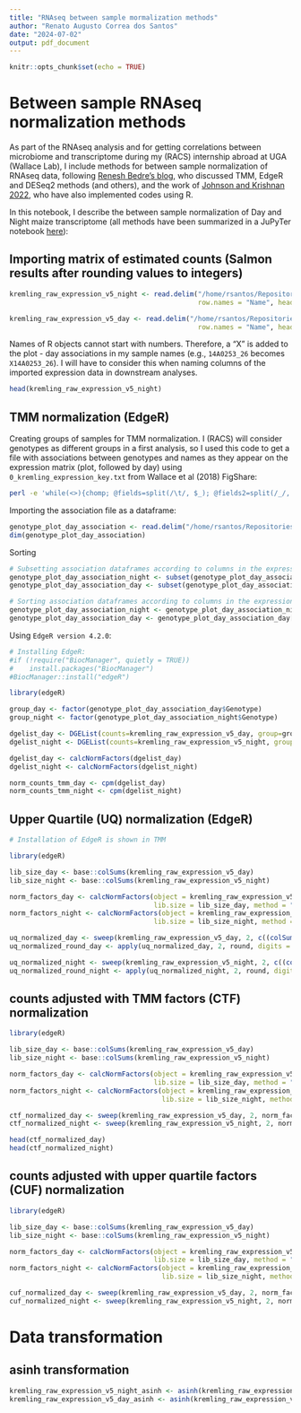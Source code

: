 ```yaml
---
title: "RNAseq between sample mormalization methods"
author: "Renato Augusto Correa dos Santos"
date: "2024-07-02"
output: pdf_document
---
```


```r
knitr::opts_chunk$set(echo = TRUE)
```

# Between sample RNAseq normalization methods

As part of the RNAseq analysis and for getting correlations between microbiome and transcriptome during my (RACS) internship abroad at UGA (Wallace Lab), I include methods for between sample normalization of RNAseq data, following  [Renesh Bedre's blog](https://www.reneshbedre.com/blog/expression_units.html#rpm-or-cpm-reads-per-million-mapped-reads-or-counts-per-million-mapped-reads-), who discussed TMM, EdgeR and DESeq2 methods (and others), and the work of [Johnson and Krishnan 2022](https://genomebiology.biomedcentral.com/articles/10.1186/s13059-021-02568-9), who have also implemented codes using R.

In this notebook, I describe the between sample normalization of Day and Night maize transcriptome (all methods have been summarized in a JuPyTer notebook [here](https://github.com/SantosRAC/maize_microbiome_transcriptomics/tree/main/correlations_rnaseq_metataxonomics)):

## Importing matrix of estimated counts (Salmon results after rounding values to integers)

```r
kremling_raw_expression_v5_night <- read.delim("/home/rsantos/Repositories/maize_microbiome_transcriptomics/correlations_rnaseq_metataxonomics/kremling_expression_v5_night.tsv",
                                               row.names = "Name", header=TRUE)

kremling_raw_expression_v5_day <- read.delim("/home/rsantos/Repositories/maize_microbiome_transcriptomics/correlations_rnaseq_metataxonomics/kremling_expression_v5_day.tsv",
                                               row.names = "Name", header=TRUE)
```

Names of R objects cannot start with numbers. Therefore, a "X" is added to the plot - day associations in my sample names (e.g., `14A0253_26` becomes `X14A0253_26`). I will have to consider this when naming columns of the imported expression data in downstream analyses. 

```r
head(kremling_raw_expression_v5_night)
```

## TMM normalization (EdgeR)

Creating groups of samples for TMM normalization. I (RACS) will consider genotypes as different groups in a first analysis, so I used this code to get a file with associations between genotypes and names as they appear on the expression matrix (plot, followed by day) using `0_kremling_expression_key.txt` from Wallace et al (2018) FigShare:

```bash
perl -e 'while(<>){chomp; @fields=split(/\t/, $_); @fields2=split(/_/, $fields[0]); @fields3=split(/\./, $fields[1]); $sample = $fields3[2]."_".$fields3[1]; print "$fields2[2]\t$sample\n"}' /home/rsantos/Repositories/maize_microbiome_transcriptomics/correlations_rnaseq_metataxonomics/0_kremling_expression_key.txt > /home/rsantos/Repositories/maize_microbiome_transcriptomics/correlations_rnaseq_metataxonomics/0_kremling_genotype_plot_day_key.txt
```

Importing the association file as a dataframe:

```r
genotype_plot_day_association <- read.delim("/home/rsantos/Repositories/maize_microbiome_transcriptomics/correlations_rnaseq_metataxonomics/0_kremling_genotype_plot_day_key.txt")
dim(genotype_plot_day_association)
```

Sorting 

```r
# Subsetting association dataframes according to columns in the expression matrix
genotype_plot_day_association_night <- subset(genotype_plot_day_association, Plot_Day %in% colnames(kremling_raw_expression_v5_night))
genotype_plot_day_association_day <- subset(genotype_plot_day_association, Plot_Day %in% colnames(kremling_raw_expression_v5_day))

# Sorting association dataframes according to columns in the expression matrix
genotype_plot_day_association_night <- genotype_plot_day_association_night[match(colnames(kremling_raw_expression_v5_night), genotype_plot_day_association_night$Plot_Day),]
genotype_plot_day_association_day <- genotype_plot_day_association_day[match(colnames(kremling_raw_expression_v5_day), genotype_plot_day_association_day$Plot_Day),]
```

Using `EdgeR version 4.2.0`:

```r
# Installing EdgeR:
#if (!require("BiocManager", quietly = TRUE))
#    install.packages("BiocManager")
#BiocManager::install("edgeR")

library(edgeR)

group_day <- factor(genotype_plot_day_association_day$Genotype)
group_night <- factor(genotype_plot_day_association_night$Genotype)

dgelist_day <- DGEList(counts=kremling_raw_expression_v5_day, group=group_day)
dgelist_night <- DGEList(counts=kremling_raw_expression_v5_night, group=group_night)

dgelist_day <- calcNormFactors(dgelist_day)
dgelist_night <- calcNormFactors(dgelist_night)

norm_counts_tmm_day <- cpm(dgelist_day)
norm_counts_tmm_night <- cpm(dgelist_night)
```

## Upper Quartile (UQ) normalization (EdgeR)

```r
# Installation of EdgeR is shown in TMM

library(edgeR)

lib_size_day <- base::colSums(kremling_raw_expression_v5_day)
lib_size_night <- base::colSums(kremling_raw_expression_v5_night)

norm_factors_day <- calcNormFactors(object = kremling_raw_expression_v5_day,
                                    lib.size = lib_size_day, method = "upperquartile")
norm_factors_night <- calcNormFactors(object = kremling_raw_expression_v5_night,
                                    lib.size = lib_size_night, method = "upperquartile")

uq_normalized_day <- sweep(kremling_raw_expression_v5_day, 2, c((colSums(kremling_raw_expression_v5_day)*norm_factors_day)/(10**6)), "/")
uq_normalized_round_day <- apply(uq_normalized_day, 2, round, digits = 5)

uq_normalized_night <- sweep(kremling_raw_expression_v5_night, 2, c((colSums(kremling_raw_expression_v5_night)*norm_factors_night)/(10**6)), "/")
uq_normalized_round_night <- apply(uq_normalized_night, 2, round, digits = 5)
```

## counts adjusted with TMM factors (CTF) normalization

```r
library(edgeR)

lib_size_day <- base::colSums(kremling_raw_expression_v5_day)
lib_size_night <- base::colSums(kremling_raw_expression_v5_night)

norm_factors_day <- calcNormFactors(object = kremling_raw_expression_v5_day,
                                    lib.size = lib_size_day, method = "TMM")
norm_factors_night <- calcNormFactors(object = kremling_raw_expression_v5_night,
                                      lib.size = lib_size_night, method = "TMM")

ctf_normalized_day <- sweep(kremling_raw_expression_v5_day, 2, norm_factors_day, "/")
ctf_normalized_night <- sweep(kremling_raw_expression_v5_night, 2, norm_factors_night, "/")

head(ctf_normalized_day)
head(ctf_normalized_night)
```

## counts adjusted with upper quartile factors (CUF) normalization

```r
library(edgeR)

lib_size_day <- base::colSums(kremling_raw_expression_v5_day)
lib_size_night <- base::colSums(kremling_raw_expression_v5_night)

norm_factors_day <- calcNormFactors(object = kremling_raw_expression_v5_day,
                                    lib.size = lib_size_day, method = "upperquartile")
norm_factors_night <- calcNormFactors(object = kremling_raw_expression_v5_night,
                                      lib.size = lib_size_night, method = "upperquartile")

cuf_normalized_day <- sweep(kremling_raw_expression_v5_day, 2, norm_factors_day, "/")
cuf_normalized_night <- sweep(kremling_raw_expression_v5_night, 2, norm_factors_night, "/")
```

# Data transformation

## asinh transformation

```r
kremling_raw_expression_v5_night_asinh <- asinh(kremling_raw_expression_v5_night)
kremling_raw_expression_v5_day_asinh <- asinh(kremling_raw_expression_v5_day)
```

